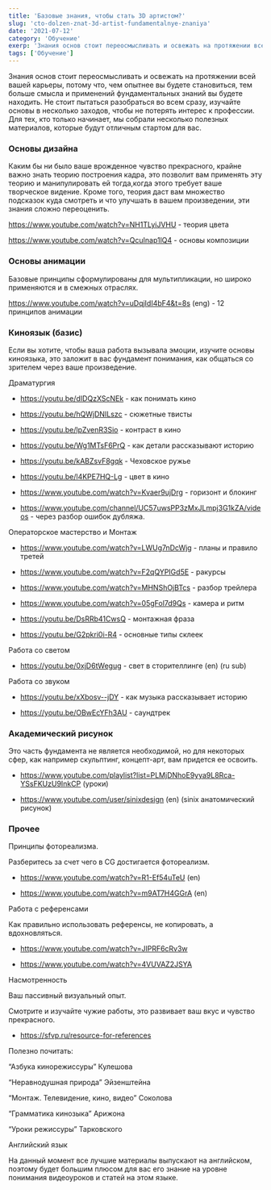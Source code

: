 ```yaml
---
title: 'Базовые знания, чтобы стать 3D артистом?'
slug: 'cto-dolzen-znat-3d-artist-fundamentalnye-znaniya'
date: '2021-07-12'
category: 'Обучение'
exerp: 'Знания основ стоит переосмысливать и освежать на протяжении всей вашей карьеры...'
tags: ['Обучение']
---
```

Знания основ стоит переосмысливать и освежать на протяжении всей вашей карьеры, потому что, чем опытнее вы будете становиться, тем больше смысла и применений фундаментальных знаний вы будете находить. Не стоит пытаться разобраться во всем сразу, изучайте основы в несколько заходов, чтобы не потерять интерес к профессии. Для тех, кто только начинает, мы собрали несколько полезных материалов, которые будут отличным стартом для вас.



### Основы дизайна

Каким бы ни было ваше врожденное чувство прекрасного, крайне важно знать теорию построения кадра, это позволит вам применять эту теорию и манипулировать ей тогда,когда этого требует ваше творческое видение. Кроме того, теория даст вам множество подсказок куда смотреть и что улучшать в вашем произведении, эти знания сложно переоценить.

<https://www.youtube.com/watch?v=NH1TLyiJVHU> - теория цвета

<https://www.youtube.com/watch?v=QcuInap1lQ4> - основы композиции



### Основы анимации 

Базовые принципы сформулированы для мультипликации, но широко применяются и в смежных отраслях.

<https://www.youtube.com/watch?v=uDqjIdI4bF4&t=8s> (eng) - 12 принципов анимации



### Киноязык (базис)

Если вы хотите, чтобы ваша работа вызывала эмоции, изучите основы киноязыка, это заложит в вас фундамент понимания, как общаться со зрителем через ваше произведение.


Драматургия

* <https://youtu.be/dIDQzXScNEk> - как понимать кино

* <https://youtu.be/hQWjDNILszc> - сюжетные твисты

* <https://youtu.be/lpZvenR3Sio> - контраст в кино

* <https://youtu.be/Wg1MTsF6PrQ> - как детали рассказывают историю

* <https://youtu.be/kABZsvF8gqk> - Чеховское ружье

* <https://youtu.be/l4KPE7HQ-Lg> - цвет в кино

* <https://www.youtube.com/watch?v=Kvaer9ujDrg> - горизонт и блокинг

* <https://www.youtube.com/channel/UC57uwsPP3zMxJLmpj3G1kZA/videos> - через разбор ошибок дубляжа.



Операторское мастерство и Монтаж

* <https://www.youtube.com/watch?v=LWUg7nDcWjg> - планы и правило третей

* <https://www.youtube.com/watch?v=F2qQYPIGd5E> - ракурсы

* <https://www.youtube.com/watch?v=MHNShOjBTcs> - разбор трейлера

* <https://www.youtube.com/watch?v=05gFol7d9Qs> - камера и ритм

* <https://youtu.be/DsRRb41CwsQ> - монтажная фраза

* <https://youtu.be/G2pkri0i-R4> - основные типы склеек



Работа со светом

* <https://youtu.be/0xjD6tWegug> - свет в сторителлинге (en) (ru sub)



Работа со звуком

* <https://youtu.be/xXbosv--jDY> - как музыка рассказывает историю

* <https://youtu.be/OBwEcYFh3AU> - саундтрек



### Академический рисунок

Это часть фундамента не является необходимой, но для некоторых сфер, как например скульптинг, концепт-арт, вам придется ее освоить.

* <https://www.youtube.com/playlist?list=PLMjDNhoE9yya9L8Rca-YSsFKUzU9InkCP> (уроки)

* <https://www.youtube.com/user/sinixdesign> (en) (sinix анатомический рисунок)



### Прочее

Принципы фотореализма. 

Разберитесь за счет чего в CG достигается фотореализм.

* <https://www.youtube.com/watch?v=R1-Ef54uTeU> (en)

* <https://www.youtube.com/watch?v=m9AT7H4GGrA> (en)


Работа с референсами

Как правильно использовать референсы, не копировать, а вдохновляться.

* <https://www.youtube.com/watch?v=JlPRF6cRv3w>

* <https://www.youtube.com/watch?v=4VUVAZ2JSYA> 


Насмотренность

Ваш пассивный визуальный опыт.

Смотрите и изучайте чужие работы, это развивает ваш вкус и чувство прекрасного.

* <https://sfvp.ru/resource-for-references>


Полезно почитать:

“Азбука кинорежиссуры” Кулешова

“Неравнодушная природа” Эйзенштейна

“Монтаж. Телевидение, кино, видео” Соколова

“Грамматика кинозыка” Арижона

“Уроки режиссуры” Тарковского


Английский язык

На данный момент все лучшие материалы выпускают на английском, поэтому будет большим плюсом для вас его знание на уровне понимания видеоуроков и статей на этом языке.